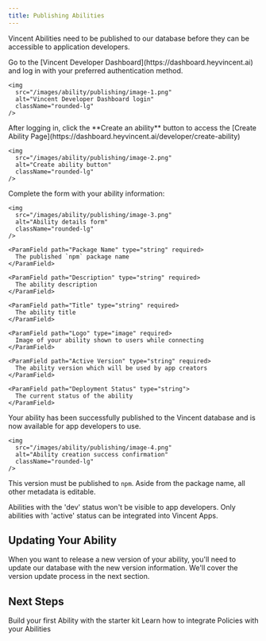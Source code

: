```yaml
---
title: Publishing Abilities
---
```


Vincent Abilities need to be published to our database before they can be accessible to application developers.

<Steps>
  <Step title="Log into the Vincent Developer Dashboard">
    Go to the [Vincent Developer Dashboard](https://dashboard.heyvincent.ai) and log in with your preferred authentication method.

    <img
      src="/images/ability/publishing/image-1.png"
      alt="Vincent Developer Dashboard login"
      className="rounded-lg"
    />
  </Step>

  <Step title="Create a New Vincent Ability">
    After logging in, click the **Create an ability** button to access the [Create Ability Page](https://dashboard.heyvincent.ai/developer/create-ability)

    <img
      src="/images/ability/publishing/image-2.png"
      alt="Create ability button"
      className="rounded-lg"
    />
  </Step>

  <Step title="Fill in the Ability Details">
    Complete the form with your ability information:

    <img
      src="/images/ability/publishing/image-3.png"
      alt="Ability details form"
      className="rounded-lg"
    />

    <ParamField path="Package Name" type="string" required>
      The published `npm` package name
    </ParamField>

    <ParamField path="Description" type="string" required>
      The ability description
    </ParamField>

    <ParamField path="Title" type="string" required>
      The ability title
    </ParamField>

    <ParamField path="Logo" type="image" required>
      Image of your ability shown to users while connecting
    </ParamField>

    <ParamField path="Active Version" type="string" required>
      The ability version which will be used by app creators
    </ParamField>

    <ParamField path="Deployment Status" type="string">
      The current status of the ability
    </ParamField>
  </Step>

  <Step title="Ability Successfully Created">
    Your ability has been successfully published to the Vincent database and is now available for app developers to use.

    <img
      src="/images/ability/publishing/image-4.png"
      alt="Ability creation success confirmation"
      className="rounded-lg"
    />
  </Step>
</Steps>

<Note>This version must be published to `npm`. Aside from the package name, all other metadata is editable.</Note>

<Warning>
Abilities with the 'dev' status won't be visible to app developers. Only abilities with 'active' status can be integrated into Vincent Apps.
</Warning>

## Updating Your Ability

When you want to release a new version of your ability, you'll need to update our database with the new version information. We'll cover the version update process in the next section.

## Next Steps

<CardGroup cols={2}>
  <Card title="Ability Quick Start" icon="rocket" href="/ability/quickstart">
    Build your first Ability with the starter kit
  </Card>
  <Card title="Supporting Policies" icon="shield-check" href="/ability/supporting-policies">
    Learn how to integrate Policies with your Abilities
  </Card>
</CardGroup>